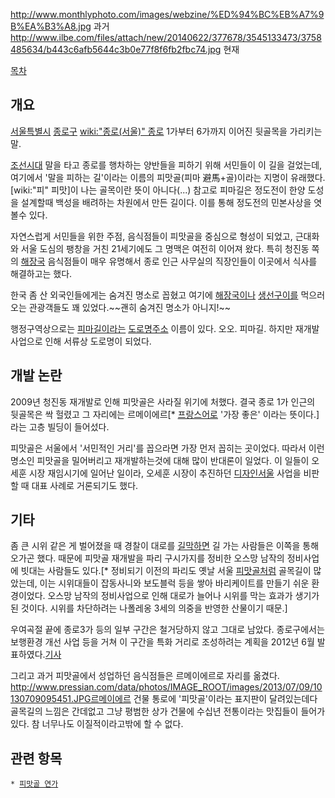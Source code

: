 http://www.monthlyphoto.com/images/webzine/%ED%94%BC%EB%A7%9B%EA%B3%A8.jpg
과거
http://www.ilbe.com/files/attach/new/20140622/377678/3545133473/3758485634/b443c6afb5644c3b0e77f8f6fb2fbc74.jpg
현재

[[목차]]
== 개요 ==
[[서울특별시]] [[종로구]] [[wiki:"종로(서울)" 종로]] 1가부터 6가까지 이어진 뒷골목을 가리키는 말.

[[조선시대]] 말을 타고 종로를 행차하는 양반들을 피하기 위해 서민들이 이 길을 걸었는데, 여기에서 '말을 피하는 길'이라는 이름의 피맛골(피마 避馬+골)이라는 지명이 유래했다. [wiki:"피" 피맛]이 나는 골목이란 뜻이 아니다(...) 참고로 피마길은 정도전이 한양 도성을 설계할때 백성을 배려하는 차원에서 만든 길이다. 이를 통해 정도전의 민본사상을 엿볼수 있다.

자연스럽게 서민들을 위한 주점, 음식점들이 피맛골을 중심으로 형성이 되었고, 근대화와 서울 도심의 팽창을 거친 21세기에도 그 명맥은 여전히 이어져 왔다. 특히 청진동 쪽의 [[해장국]] 음식점들이 매우 유명해서 종로 인근 사무실의 직장인들이 이곳에서 식사를 해결하고는 했다.

한국 좀 산 외국인들에게는 숨겨진 명소로 꼽혔고 여기에 [[해장국]]이나 [[생선구이]]를 먹으러 오는 관광객들도 꽤 있었다.~~괜히 숨겨진 명소가 아니지!~~

행정구역상으로는 [[피마길]]이라는 [[도로명주소]] 이름이 있다. 오오. 피마길. 하지만 재개발 사업으로 인해  서류상 도로명이 되었다.

== 개발 논란 ==
2009년 청진동 재개발로 인해 피맛골은 사라질 위기에 처했다. 결국 종로 1가 인근의 뒷골목은 싹 헐렸고 그 자리에는 르메이에르[* [[프랑스어]]로 '가장 좋은' 이라는 뜻이다.]라는 고층 빌딩이 들어섰다.

피맛골은 서울에서 '서민적인 거리'를 꼽으라면 가장 먼저 꼽히는 곳이었다. 따라서 이런 명소인 피맛골을 밀어버리고 재개발하는것에 대해 많이 반대론이 일었다. 이 일들이 오세훈 시장 재임시기에 일어난 일이라, 오세훈 시장이 추진하던 [[디자인서울]] 사업을 비판할 때 대표 사례로 거론되기도 했다.

== 기타 ==
좀 큰 시위 같은 게 벌어졌을 때 경찰이 대로를 [[길막]]하면 길 가는 사람들은 이쪽을 통해 오가곤 했다. 때문에 피맛골 재개발을 파리 구시가지를 정비한 오스망 남작의 정비사업에 빗대는 사람들도 있다.[* 정비되기 이전의 파리도 옛날 서울 [[피맛골]]처럼 골목길이 많았는데, 이는 시위대들이 잡동사니와 보도블럭 등을 쌓아 바리케이트를 만들기 쉬운 환경이었다. 오스망 남작의 정비사업으로 인해 대로가 늘어나 시위를 막는 효과가 생기가 된 것이다. 시위를 차단하려는 나폴레옹 3세의 의중을 반영한 산물이기 때문.]

우여곡절 끝에 종로3가 등의 일부 구간은 철거당하지 않고 그대로 남았다. 종로구에서는 보행환경 개선 사업 등을 거쳐 이 구간을 특화 거리로 조성하려는 계획을 2012년 6월 발표하였다.[http://news.naver.com/main/read.nhn?mode=LSD&mid=sec&sid1=102&oid=277&aid=0002827477 기사]

그리고 과거 피맛골에서 성업하던 음식점들은 르메이에르로 자리를 옮겼다.
http://www.pressian.com/data/photos/IMAGE_ROOT/images/2013/07/09/10130709095451.JPG르메이에르 건물 통로에 '피맛골'이라는 표지판이 달려있는데다 골목길의 느낌은 간데없고 그냥 평범한 상가 건물에 수십년 전통이라는 맛집들이 들어가 있다. 참 너무나도 이질적이라고밖에 할 수 없다.

== 관련 항목 ==
 * [[피맛골 연가]]
